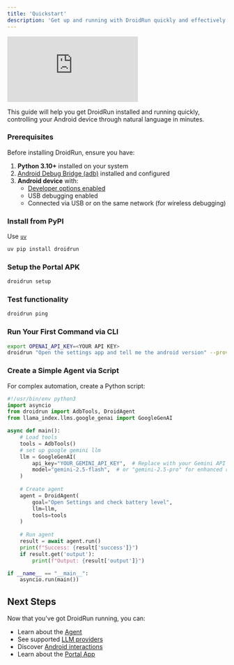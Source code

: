 ```yaml
---
title: 'Quickstart'
description: 'Get up and running with DroidRun quickly and effectively'
---
```


<iframe
  className="w-full aspect-video rounded-xl"
  src="https://www.youtube.com/embed/4WT7FXJah2I"
  title="YouTube video player"
  frameBorder="0"
  allow="accelerometer; autoplay; clipboard-write; encrypted-media; gyroscope; picture-in-picture"
  allowFullScreen
></iframe>

This guide will help you get DroidRun installed and running quickly, controlling your Android device through natural language in minutes.

### Prerequisites

Before installing DroidRun, ensure you have:

1. **Python 3.10+** installed on your system
2. [Android Debug Bridge (adb)](https://developer.android.com/studio/releases/platform-tools) installed and configured
3. **Android device** with:
   - [Developer options enabled](https://developer.android.com/studio/debug/dev-options)
   - USB debugging enabled
   - Connected via USB or on the same network (for wireless debugging)

### Install from PyPI
Use [`uv`](https://docs.astral.sh/uv/getting-started/installation/)
```bash
uv pip install droidrun
```

### Setup the Portal APK
```bash
droidrun setup
```

### Test functionality
```bash
droidrun ping
```

### Run Your First Command via CLI

```bash
export OPENAI_API_KEY=<YOUR API KEY>
droidrun "Open the settings app and tell me the android version" --provider OpenAI --model gpt-4o
```

### Create a Simple Agent via Script

For complex automation, create a Python script:

```python
#!/usr/bin/env python3
import asyncio
from droidrun import AdbTools, DroidAgent
from llama_index.llms.google_genai import GoogleGenAI

async def main():
    # Load tools
    tools = AdbTools()
    # set up google gemini llm
    llm = GoogleGenAI(
        api_key="YOUR_GEMINI_API_KEY",  # Replace with your Gemini API key
        model="gemini-2.5-flash",  # or "gemini-2.5-pro" for enhanced reasoning
    )
    
    # Create agent
    agent = DroidAgent(
        goal="Open Settings and check battery level",
        llm=llm,
        tools=tools
    )
    
    # Run agent
    result = await agent.run()
    print(f"Success: {result['success']}")
    if result.get('output'):
        print(f"Output: {result['output']}")

if __name__ == "__main__":
    asyncio.run(main())
```


## Next Steps

Now that you've got DroidRun running, you can:

- Learn about the [Agent](/v3/concepts/agent)
- See supported [LLM providers](/v3/concepts/models)
- Discover [Android interactions](/v3/concepts/android-tools)
- Learn about the [Portal App](/v3/concepts/portal-app) 
